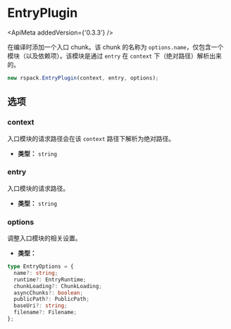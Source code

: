 
# EntryPlugin

<ApiMeta addedVersion={'0.3.3'} />

在编译时添加一个入口 chunk。该 chunk 的名称为 `options.name`，仅包含一个模块（以及依赖项）。该模块是通过 `entry` 在 `context` 下（绝对路径）解析出来的。

```js
new rspack.EntryPlugin(context, entry, options);
```

## 选项

### context

入口模块的请求路径会在该 `context` 路径下解析为绝对路径。

- **类型：** `string`

### entry

入口模块的请求路径。

- **类型：** `string`

### options

调整入口模块的相关设置。

- **类型：**

```ts
type EntryOptions = {
  name?: string;
  runtime?: EntryRuntime;
  chunkLoading?: ChunkLoading;
  asyncChunks?: boolean;
  publicPath?: PublicPath;
  baseUri?: string;
  filename?: Filename;
};
```
